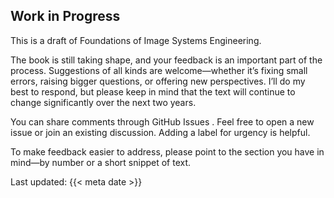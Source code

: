 ::: {.callout-warning collapse="false"}
## Work in Progress
This is a draft of Foundations of Image Systems Engineering.

The book is still taking shape, and your feedback is an important part of the process. Suggestions of all kinds are welcome—whether it’s fixing small errors, raising bigger questions, or offering new perspectives. I’ll do my best to respond, but please keep in mind that the text will continue to change significantly over the next two years.

You can share comments through GitHub Issues
. Feel free to open a new issue or join an existing discussion. Adding a label for urgency is helpful.

To make feedback easier to address, please point to the section you have in mind—by number or a short snippet of text.

Last updated: {{< meta date >}}
:::
